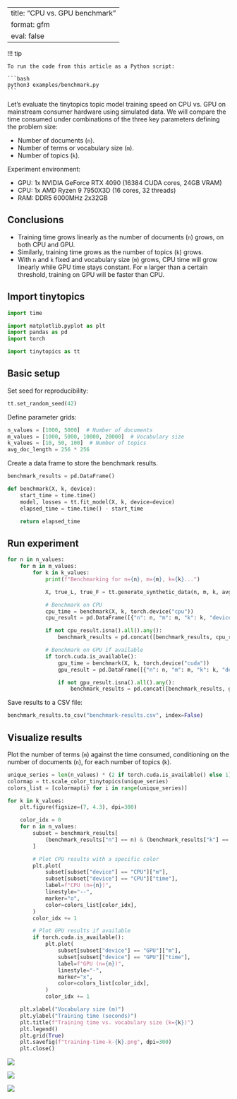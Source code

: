 <!-- `.md` and `.py` files are generated from the `.qmd` file. Please edit that file. -->

---
title: "CPU vs. GPU benchmark"
format: gfm
eval: false
---

!!! tip

    To run the code from this article as a Python script:

    ```bash
    python3 examples/benchmark.py
    ```

Let's evaluate the tinytopics topic model training speed on CPU vs. GPU on
mainstream consumer hardware using simulated data.
We will compare the time consumed under combinations of the three
key parameters defining the problem size:

- Number of documents (`n`).
- Number of terms or vocabulary size (`m`).
- Number of topics (`k`).

Experiment environment:

- GPU: 1x NVIDIA GeForce RTX 4090 (16384 CUDA cores, 24GB VRAM)
- CPU: 1x AMD Ryzen 9 7950X3D (16 cores, 32 threads)
- RAM: DDR5 6000MHz 2x32GB

## Conclusions

- Training time grows linearly as the number of documents (`n`) grows, on both CPU and GPU.
- Similarly, training time grows as the number of topics (`k`) grows.
- With `n` and `k` fixed and vocabulary size (`m`) grows,
  CPU time will grow linearly while GPU time stays constant.
  For `m` larger than a certain threshold, training on GPU will be faster than CPU.

## Import tinytopics

```python
import time

import matplotlib.pyplot as plt
import pandas as pd
import torch

import tinytopics as tt
```

## Basic setup

Set seed for reproducibility:

```python
tt.set_random_seed(42)
```

Define parameter grids:

```python
n_values = [1000, 5000]  # Number of documents
m_values = [1000, 5000, 10000, 20000]  # Vocabulary size
k_values = [10, 50, 100]  # Number of topics
avg_doc_length = 256 * 256
```

Create a data frame to store the benchmark results.

```python
benchmark_results = pd.DataFrame()

def benchmark(X, k, device):
    start_time = time.time()
    model, losses = tt.fit_model(X, k, device=device)
    elapsed_time = time.time() - start_time

    return elapsed_time
```

## Run experiment

```python
for n in n_values:
    for m in m_values:
        for k in k_values:
            print(f"Benchmarking for n={n}, m={m}, k={k}...")

            X, true_L, true_F = tt.generate_synthetic_data(n, m, k, avg_doc_length=avg_doc_length)

            # Benchmark on CPU
            cpu_time = benchmark(X, k, torch.device("cpu"))
            cpu_result = pd.DataFrame([{"n": n, "m": m, "k": k, "device": "CPU", "time": cpu_time}])

            if not cpu_result.isna().all().any():
                benchmark_results = pd.concat([benchmark_results, cpu_result], ignore_index=True)

            # Benchmark on GPU if available
            if torch.cuda.is_available():
                gpu_time = benchmark(X, k, torch.device("cuda"))
                gpu_result = pd.DataFrame([{"n": n, "m": m, "k": k, "device": "GPU", "time": gpu_time}])

                if not gpu_result.isna().all().any():
                    benchmark_results = pd.concat([benchmark_results, gpu_result], ignore_index=True)
```

Save results to a CSV file:

```python
benchmark_results.to_csv("benchmark-results.csv", index=False)
```

## Visualize results

Plot the number of terms (`m`) against the time consumed, conditioning on
the number of documents (`n`), for each number of topics (`k`).

```python
unique_series = len(n_values) * (2 if torch.cuda.is_available() else 1)
colormap = tt.scale_color_tinytopics(unique_series)
colors_list = [colormap(i) for i in range(unique_series)]

for k in k_values:
    plt.figure(figsize=(7, 4.3), dpi=300)

    color_idx = 0
    for n in n_values:
        subset = benchmark_results[
            (benchmark_results["n"] == n) & (benchmark_results["k"] == k)
        ]

        # Plot CPU results with a specific color
        plt.plot(
            subset[subset["device"] == "CPU"]["m"],
            subset[subset["device"] == "CPU"]["time"],
            label=f"CPU (n={n})",
            linestyle="--",
            marker="o",
            color=colors_list[color_idx],
        )
        color_idx += 1

        # Plot GPU results if available
        if torch.cuda.is_available():
            plt.plot(
                subset[subset["device"] == "GPU"]["m"],
                subset[subset["device"] == "GPU"]["time"],
                label=f"GPU (n={n})",
                linestyle="-",
                marker="x",
                color=colors_list[color_idx],
            )
            color_idx += 1

    plt.xlabel("Vocabulary size (m)")
    plt.ylabel("Training time (seconds)")
    plt.title(f"Training time vs. vocabulary size (k={k})")
    plt.legend()
    plt.grid(True)
    plt.savefig(f"training-time-k-{k}.png", dpi=300)
    plt.close()
```

![](images/benchmark/training-time-k-10.png)

![](images/benchmark/training-time-k-50.png)

![](images/benchmark/training-time-k-100.png)
